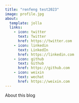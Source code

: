 ```yaml
---
title: "renfeng test2023"
image: profile.jpg
about:
  template: jolla
  links:
    - icon: twitter
      text: Twitter
      href: https://twitter.com
    - icon: linkedin
      text: LinkedIn
      href: https://linkedin.com
    - icon: github
      text: Github
      href: https://github.com
    - icon: weixin
      text: wechat
      href: https://weixin.com
---
```


About this blog
